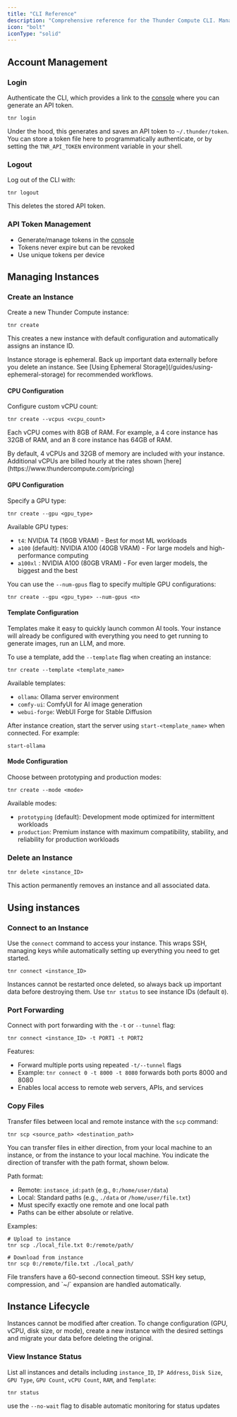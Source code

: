 ```yaml
---
title: "CLI Reference"
description: "Comprehensive reference for the Thunder Compute CLI. Manage instances (create, delete), configure GPUs/CPUs, and handle files."
icon: "bolt"
iconType: "solid"
---
```


## Account Management

### Login

Authenticate the CLI, which provides a link to the [console](https://console.thundercompute.com/settings?tab=tokens) where you can generate an API token.

```
tnr login
```

Under the hood, this generates and saves an API token to `~/.thunder/token`. You can store a token file here to programmatically authenticate, or by setting the `TNR_API_TOKEN` environment variable in your shell.

### Logout

Log out of the CLI with:

```
tnr logout
```

This deletes the stored API token.

### API Token Management

- Generate/manage tokens in the [console](https://console.thundercompute.com/settings?tab=tokens)
- Tokens never expire but can be revoked
- Use unique tokens per device

## Managing Instances

### Create an Instance

Create a new Thunder Compute instance:

```
tnr create
```

This creates a new instance with default configuration and automatically assigns an instance ID.

<Note>
  Instance storage is ephemeral. Back up important data externally before you delete an instance. See [Using Ephemeral Storage](/guides/using-ephemeral-storage) for recommended workflows.
</Note>

#### CPU Configuration

Configure custom vCPU count:

```
tnr create --vcpus <vcpu_count>
```

Each vCPU comes with 8GB of RAM. For example, a 4 core instance has 32GB of RAM, and an 8 core instance has 64GB of RAM.

<Note>
  By default, 4 vCPUs and 32GB of memory are included with your instance. Additional vCPUs are
  billed hourly at the rates shown [here](https://www.thundercompute.com/pricing)
</Note>

#### GPU Configuration

Specify a GPU type:

```
tnr create --gpu <gpu_type>
```

Available GPU types:

- `t4`: NVIDIA T4 (16GB VRAM) - Best for most ML workloads
- `a100` (default): NVIDIA A100 (40GB VRAM) - For large models and high-performance computing
- `a100xl` : NVIDIA A100 (80GB VRAM) - For even larger models, the biggest and the best

You can use the `--num-gpus` flag to specify multiple GPU configurations:

```
tnr create --gpu <gpu_type> --num-gpus <n>
```

#### Template Configuration

Templates make it easy to quickly launch common AI tools. Your instance will already be configured with everything you need to get running to generate images, run an LLM, and more.

To use a template, add the `--template` flag when creating an instance:

```
tnr create --template <template_name>
```

Available templates:

- `ollama`: Ollama server environment
- `comfy-ui`: ComfyUI for AI image generation
- `webui-forge`: WebUI Forge for Stable Diffusion

After instance creation, start the server using `start-<template_name>` when connected. For example:

```
start-ollama
```

#### Mode Configuration

Choose between prototyping and production modes:

```
tnr create --mode <mode>
```

Available modes:
- `prototyping` (default): Development mode optimized for intermittent workloads
- `production`: Premium instance with maximum compatibility, stability, and reliability for production workloads

### Delete an Instance

```
tnr delete <instance_ID>
```

<Warning>
  This action permanently removes an instance and all associated data.
</Warning>

## Using instances

### Connect to an Instance

Use the `connect` command to access your instance. This wraps SSH, managing keys while automatically setting up everything you need to get started.

```
tnr connect <instance_ID>
```

Instances cannot be restarted once deleted, so always back up important data before destroying them. Use `tnr status` to see instance IDs (default `0`).

### Port Forwarding

Connect with port forwarding with the `-t` or `--tunnel` flag:

```
tnr connect <instance_ID> -t PORT1 -t PORT2
```

Features:

- Forward multiple ports using repeated `-t/--tunnel` flags
- Example: `tnr connect 0 -t 8000 -t 8080` forwards both ports 8000 and 8080
- Enables local access to remote web servers, APIs, and services

### Copy Files

Transfer files between local and remote instance with the `scp` command:

```
tnr scp <source_path> <destination_path>
```

You can transfer files in either direction, from your local machine to an instance, or from the instance to your local machine. You indicate the direction of transfer with the path format, shown below.

Path format:

- Remote: `instance_id:path` (e.g., `0:/home/user/data`)
- Local: Standard paths (e.g., `./data` or `/home/user/file.txt`)
- Must specify exactly one remote and one local path
- Paths can be either absolute or relative.

Examples:

```
# Upload to instance
tnr scp ./local_file.txt 0:/remote/path/

# Download from instance
tnr scp 0:/remote/file.txt ./local_path/
```

<Note>
  File transfers have a 60-second connection timeout. SSH key setup,
  compression, and `~/` expansion are handled automatically.
</Note>

## Instance Lifecycle

Instances cannot be modified after creation. To change configuration (GPU, vCPU, disk size, or mode), create a new instance with the desired settings and migrate your data before deleting the original.

### View Instance Status

List all instances and details including `instance_ID`, `IP Address`, `Disk Size`, `GPU Type`, `GPU Count`, `vCPU Count`, `RAM`, and `Template`:

```
tnr status
```

use the `--no-wait` flag to disable automatic monitoring for status updates
